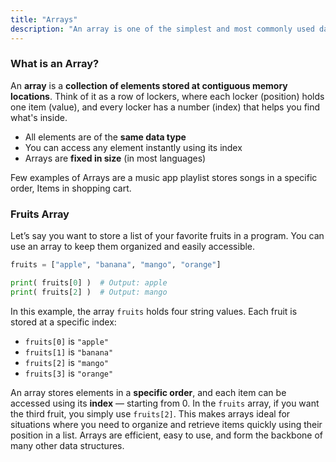 ```yaml
---
title: "Arrays"
description: "An array is one of the simplest and most commonly used data structures in programming. It stores a list of items in a specific order, and each item can be quickly accessed using its position (called an index). When you're starting out in programming, one of the first data structures you'll meet is the array. It’s simple, powerful, and used everywhere — from managing scores in a game to storing user data in a web app. But what exactly is an array?"
---
```


### What is an Array?

An **array** is a **collection of elements stored at contiguous memory locations**. Think of it as a row of lockers, where each locker (position) holds one item (value), and every locker has a number (index) that helps you find what's inside.

- All elements are of the **same data type**
- You can access any element instantly using its index
- Arrays are **fixed in size** (in most languages)

Few examples of Arrays are a music app playlist stores songs in a specific order,  Items in shopping cart.

### Fruits Array

Let’s say you want to store a list of your favorite fruits in a program. You can use an array to keep them organized and easily accessible.

```python
fruits = ["apple", "banana", "mango", "orange"]

print( fruits[0] )  # Output: apple
print( fruits[2] )  # Output: mango
```

  In this example, the array `fruits` holds four string values. Each fruit is stored at a specific index:

- `fruits[0]` is `"apple"`
- `fruits[1]` is `"banana"`
- `fruits[2]` is `"mango"`
- `fruits[3]` is `"orange"`

An array stores elements in a **specific order**, and each item can be accessed using its **index** — starting from 0. In the `fruits` array, if you want the third fruit, you simply use `fruits[2]`. This makes arrays ideal for situations where you need to organize and retrieve items quickly using their position in a list. Arrays are efficient, easy to use, and form the backbone of many other data structures.
